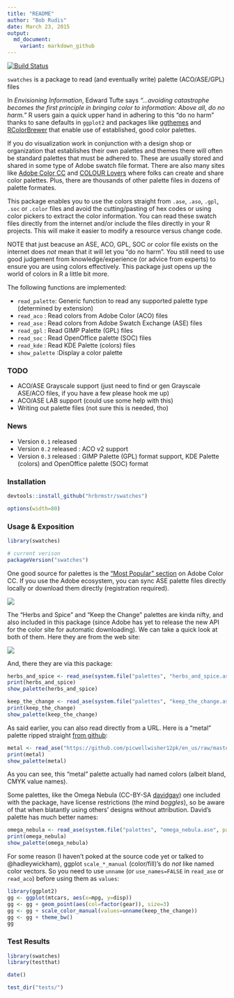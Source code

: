 ```yaml
---
title: "README"
author: "Bob Rudis"
date: March 23, 2015
output:
  md_document:
    variant: markdown_github
---
```


[![Build Status](https://travis-ci.org/hrbrmstr/swatches.svg)](https://travis-ci.org/hrbrmstr/swatches)

`swatches` is a package to read (and eventually write) palette (ACO/ASE/GPL) files

In _Envisioning Information_, Edward Tufte says _"&hellip;avoiding catastrophe becomes the first
principle in bringing color to information: Above all, do no harm."_ R users gain a quick upper hand
in adhering to this "do no harm" thanks to sane defaults in `ggplot2` and packages like [ggthemes](http://cran.r-project.org/web/packages/ggthemes/index.html) and 
[RColorBrewer](http://cran.r-project.org/web/packages/RColorBrewer/index.html) that enable use of established, good color palettes.

If you do visualization work in conjunction with a design shop or organization that establishes their own
palettes and themes there will often be standard palettes that must be adhered to. These are usually stored and
shared in some type of Adobe swatch file format. There are also many sites like [Adobe Color CC](https://color.adobe.com/) and
[COLOUR Lovers](http://www.colourlovers.com/) where folks can create and share color palettes. Plus, there are thousands of other palette files in dozens of palette formates.

This package enables you to use the colors straight from `.ase`, `.aso`, `.gpl`, `.soc` or `.color` files and avoid the cutting/pasting of hex codes 
or using color pickers to extract the color information. You can read these swatch files directly from the internet and/or
include the files directly in your R projects. This will make it easier to modify a resource versus change code.

NOTE that just beacuse an ASE, ACO, GPL, SOC or color file exists on the internet does _not_ mean that it will let you "do no harm". You still need to use good judgement from knowledge/experience (or advice from experts) to ensure you are using colors effectively.
This package just opens up the world of colors in R a little bit more.

The following functions are implemented:

- `read_palette`: Generic function to read any supported palette type (determined by extension)
- `read_aco` : Read colors from Adobe Color (ACO) files
- `read_ase` : Read colors from Adobe Swatch Exchange (ASE) files
- `read_gpl` : Read GIMP Palette (GPL) files
- `read_soc` : Read OpenOffice palette (SOC) files
- `read_kde` : Read KDE Palette (colors) files
- `show_palette` :Display a color palette

### TODO

- ACO/ASE Grayscale support (just need to find or gen Grayscale ASE/ACO files, if you have a few please hook me up)
- ACO/ASE LAB support (could use some help with this)
- Writing out palette files (not sure this is needed, tho)

### News

- Version `0.1` released
- Version `0.2` released : ACO v2 support
- Version `0.3` released : GIMP Palette (GPL) format support, KDE Palette (colors) and OpenOffice palette (SOC) format

### Installation

```r
devtools::install_github("hrbrmstr/swatches")
```

```r
options(width=80)
```

### Usage & Exposition

```r
library(swatches)

# current verison
packageVersion("swatches")

```

One good source for palettes is the ["Most Popular" section](https://color.adobe.com/explore/most-popular/?time=all) on 
Adobe Color CC. If you use the Adobe ecosystem, you can sync ASE palette files directly locally or download them directly 
(registration required).

![](https://www.evernote.com/shard/s1/sh/357686a4-3688-4f01-887d-463a259fc5ec/a83815d1519e5db35f80f5e5c52e15e3/deep/0/Explore---Most-Popular---Adobe-Color-CC.png)

The "Herbs and Spice" and "Keep the Change" palettes are kinda nifty, and also included in this package (since Adobe has yet to 
release the new API for the color site for automatic downloading). We can take a quick look at both of them. Here they are from the web site:

![](http://note.io/1I51HRo)

And, there they are via this package:

```r
herbs_and_spice <- read_ase(system.file("palettes", "herbs_and_spice.ase", package="swatches"))
print(herbs_and_spice)
show_palette(herbs_and_spice)
```

```r
keep_the_change <- read_ase(system.file("palettes", "keep_the_change.ase", package="swatches"))
print(keep_the_change)
show_palette(keep_the_change)
```

As said earlier, you can also read directly from a URL. Here is a "metal" palette ripped straight [from github](https://github.com/picwellwisher12pk/en_us/):

```r
metal <- read_ase("https://github.com/picwellwisher12pk/en_us/raw/master/Swatches/Metal.ase")
print(metal)
show_palette(metal)
```

As you can see, this "metal" palette actually had named colors (albeit bland, CMYK value names).

Some palettes, like the Omega Nebula (CC-BY-SA [davidgav](http://www.colourlovers.com/lover/davidgav/loveNote)) one included with the package, have license restrictions (the mind _boggles_), so be aware of that when blatantly using others' designs without attribution. David's palette has much better names:

```r
omega_nebula <- read_ase(system.file("palettes", "omega_nebula.ase", package="swatches"))
print(omega_nebula)
show_palette(omega_nebula)
```

For some reason (I haven't poked at the source code yet or talked to @hadleywickham), ggplot `scale_*_manual` (color/fill)'s do _not_
like named color vectors. So you need to use `unname` (or `use_names=FALSE` in `read_ase` or `read_aco`) before using them as `values`:

```r
library(ggplot2)
gg <- ggplot(mtcars, aes(x=mpg, y=disp))
gg <- gg + geom_point(aes(col=factor(gear)), size=3)
gg <- gg + scale_color_manual(values=unname(keep_the_change))
gg <- gg + theme_bw()
gg
```

### Test Results

```r
library(swatches)
library(testthat)

date()

test_dir("tests/")
```

